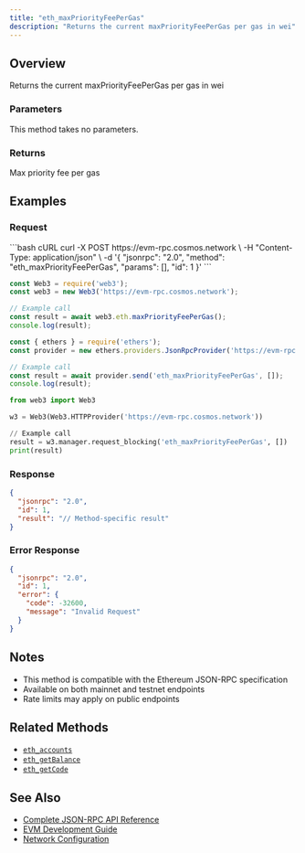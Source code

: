 ```yaml
---
title: "eth_maxPriorityFeePerGas"
description: "Returns the current maxPriorityFeePerGas per gas in wei"
---
```


## Overview

Returns the current maxPriorityFeePerGas per gas in wei

### Parameters

This method takes no parameters.

### Returns

Max priority fee per gas

## Examples

### Request

<CodeGroup>
```bash cURL
curl -X POST https://evm-rpc.cosmos.network \
  -H "Content-Type: application/json" \
  -d '{
    "jsonrpc": "2.0",
    "method": "eth_maxPriorityFeePerGas",
    "params": [],
    "id": 1
  }'
```

```javascript JavaScript (Web3.js)
const Web3 = require('web3');
const web3 = new Web3('https://evm-rpc.cosmos.network');

// Example call
const result = await web3.eth.maxPriorityFeePerGas();
console.log(result);
```

```javascript JavaScript (Ethers.js)
const { ethers } = require('ethers');
const provider = new ethers.providers.JsonRpcProvider('https://evm-rpc.cosmos.network');

// Example call
const result = await provider.send('eth_maxPriorityFeePerGas', []);
console.log(result);
```

```python Python (Web3.py)
from web3 import Web3

w3 = Web3(Web3.HTTPProvider('https://evm-rpc.cosmos.network'))

// Example call
result = w3.manager.request_blocking('eth_maxPriorityFeePerGas', [])
print(result)
```
</CodeGroup>

### Response

```json
{
  "jsonrpc": "2.0",
  "id": 1,
  "result": "// Method-specific result"
}
```

### Error Response

```json
{
  "jsonrpc": "2.0",
  "id": 1,
  "error": {
    "code": -32600,
    "message": "Invalid Request"
  }
}
```

## Notes

- This method is compatible with the Ethereum JSON-RPC specification
- Available on both mainnet and testnet endpoints
- Rate limits may apply on public endpoints

## Related Methods

- [`eth_accounts`](./eth_accounts)
- [`eth_getBalance`](./eth_getBalance)
- [`eth_getCode`](./eth_getCode)

## See Also

- [Complete JSON-RPC API Reference](../index)
- [EVM Development Guide](/docs/evm/developers)
- [Network Configuration](/docs/evm/developers/local-setup)
